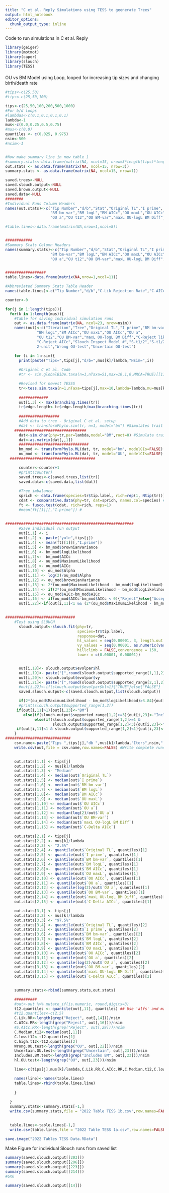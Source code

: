 ```yaml
---
title: "C et al. Reply Simulations using TESS to geenerate Trees"
output: html_notebook
editor_options: 
  chunk_output_type: inline
---
```


Code to run simulations in C et al. Reply

```r
library(geiger)
library(motmot)
library(caper)
library(slouch)
library(TESS)
```

####
OU vs BM Model using Loop, looped for increasing tip sizes and changing birth/death rate

```r
#tips<-c(25,50)
#tips<-c(25,50,100)

tips<-c(25,50,100,200,500,1000)
#For b/d loops
#lambdas<-c(0.1,0.1,0.1,0.1)
lambda<-1
mus<-c(0.0,0.25,0.5,0.75)
#mus<-c(0.0)
quantiles <- c(0.025, 0.975)
nsim<-500
#nsim<-1


#Now make summary line in new table 1
#summary.stats<-data.frame(matrix(NA, ncol=15, nrow=3*length(tips)*length(mus)))
out.stats <- as.data.frame(matrix(NA, ncol=15, nrow=3))
summary.stats <- as.data.frame(matrix(NA, ncol=15, nrow=1))

saved.trees<-NULL
saved.slouch.output<-NULL
saved.brown.output<-NULL
saved.data<-NULL
########
#Individual Runs Column Headers
names(out.stats)<-c("Tip Number","d/b","Stat","Original TL","I prime",
                    "BM bm-var","BM logL","BM AICc","OU maxL","OU AICc",
                    "OU a","OU t12","OU BM-var","maxL OU-logL BM Diff","C-Delta AICc")

#table.lines<-data.frame(matrix(NA,nrow=1,ncol=8))


############
#Summary Stats Column Headers
names(summary.stats)<-c("Tip Number","d/b","Stat","Original TL","I prime",
                    "BM bm-var","BM logL","BM AICc","OU maxL","OU AICc",
                    "OU a","OU t12","OU BM-var","maxL OU-logL BM Diff","C-Delta AICc")


##################
table.lines<-data.frame(matrix(NA,nrow=1,ncol=11))

#Abbreviated Summary Stats Table Header
names(table.lines)<-c("Tip Number","d/b","C-Lik Rejection Rate","C-AICc Rejection Rate","C-Median t12","C-2.5%  t12","C-97.5% t12","Wrong OU-test","Uncertain OU-Test","Includes BM-Test","hl OU Test")

counter<-0

for(j in 1:length(tips)){
  for(k in 1:length(mus)){
    #Table for saving individual simulation runs
    out <- as.data.frame(matrix(NA, ncol=23, nrow=nsim))
    names(out)<-c("Iteration","Tree","Original TL","I prime","BM bm-var",
              "BM logL","BM AICc","OU maxL","OU AICc","OU a",
              "OU t12","OU BM-var","maxL OU-logL BM Diff","C-Reject lik","C-Delta AICc",
              "C-Reject AICc","Slouch Inspect Model #","S-t1/2","S-t1/2 2-unit","S-vy","S-vy   
              2-unit","Wrong OU-test","Uncertain OU-test")

    for (i in 1:nsim){
      print(paste("Tips=",tips[j],"d/b=",mus[k]/lambda,"Nsim=",i))
      
      #Original C et al. Code	
      #tr <- sim.globalBiDe.taxa(n=1,nTaxa=51,max=10,1,0,MRCA=TRUE)[[1]]

      #Revised for newest TESSS
      tr<-tess.sim.taxa(n=1,nTaxa=tips[j],max=10,lambda=lambda,mu=mus[k],MRCA=TRUE)[[1]] 
      
      #############
      out[i,3] <- max(branching.times(tr))
      tr$edge.length<-tr$edge.length/max(branching.times(tr))
    
      ##################
      #Add data to tree - Original C et al. setup
      #dat <- transformPhylo.sim(tr, n=1, model="bm") #Simulates trait data on a tree using BM model
    ################################
      dat<-sim.char(phy=tr,par=lambda,model="BM",root=0) #Simulate trait data using geiger
      dat<-as.matrix(dat[,,1])
      ###############################
      bm_mod <- transformPhylo.ML(dat, tr, model="bm", modelCIs=FALSE) #Fit likelihood models - BM
      ou_mod <- transformPhylo.ML(dat, tr, model="OU", modelCIs=FALSE)	#Fit likelihood models - OU
  ######################################

      counter<-counter+1
      #print(counter)
      saved.trees<-c(saved.trees,list(tr))
      saved.data<-c(saved.data,list(dat))
      
      #Tree imbalance
      sprich <- data.frame(species=tr$tip.label, rich=rep(1, Ntip(tr)))
      cdat <- comparative.data(phy=tr, dat=sprich, names.col=species) #Comparative dataset creation
      ft <- fusco.test(cdat, rich=rich, reps=1)
      #mean(ft[[1]][,"I.prime"]) #
  
      
#########################################################      
      #Save individual run output
      out[i,1] <- i
      out[i,2] <- paste("yule",tips[j])
      out[i,4] <- mean(ft[[1]][,"I.prime"])
      out[i,5] <- bm_mod$brownianVariance
      out[i,6] <- bm_mod$logLikelihood
      out[i,7]<-  bm_mod$AICc
      out[i,8] <- ou_mod$MaximumLikelihood
      out[i,9] <- ou_mod$AICc
      out[i,10] <- ou_mod$Alpha
      out[i,11] <- log(2)/ou_mod$Alpha
      out[i,12] <- ou_mod$brownianVariance
      out[i,13] <- 2*(ou_mod$MaximumLikelihood - bm_mod$logLikelihood)
      out[i,14] <- if(2*(ou_mod$MaximumLikelihood - bm_mod$logLikelihood)>3.84){"Reject"}else{"Accept"}
      out[i,15] <- ou_mod$AICc-bm_mod$AICc
      out[i,16] <- if(ou_mod$AICc-bm_mod$AICc < 0){"Reject"}else{"Accept"}
      out[i,22]<-if(out[i,11]<1 && (2*(ou_mod$MaximumLikelihood - bm_mod$logLikelihood)>3.84)){"OU"}else{"BM"}#Wrong inference reached by researcher

                    
############################### 
    #Test using SLOUCH
      slouch.output<-slouch.fit(phy=tr,
                                species=tr$tip.label,
                                response=dat,
                                hl_values = seq(0.00001, 3, length.out = 50),
                                vy_values = seq(0.00001, as.numeric(var(dat)*10), length.out = 50),
                                hillclimb = FALSE,convergence = 150,
                                lower = c(0.00001, 0.00001))


      out[i,18]<- slouch.output$evolpar$hl
      out[i,19]<- paste("[",round(slouch.output$supported_range[1,1],2),"-",round(slouch.output$supported_range[1,2],2),"]",sep="")
      out[i,20]<- slouch.output$evolpar$vy
      out[i,21]<- paste("[",round(slouch.output$supported_range[2,1],2),"-",round(slouch.output$supported_range[2,2],2),"]",sep="")
      #out[i,22]<-if(slouch.output$evolpar$hl<1){"TRUE"}else{"FALSE"}
      saved.slouch.output<-c(saved.slouch.output,list(slouch.output))

      if(2*(ou_mod$MaximumLikelihood - bm_mod$logLikelihood)>3.84){out[i,17]<-counter}
      #print(slouch.output$supported_range[1,2])
     if(out[i,11]>1){out[i,23]<-"BM"}
        else(if(slouch.output$supported_range[1,2]>=3){out[i,23]<-"Includes BM"}
             else(if(slouch.output$supported_range[1,2]>=1 &
                     slouch.output$supported_range[1,2]<3){out[i,23]<-"Uncertain"}))
     if(out[i,11]<1 & slouch.output$supported_range[1,2]<1){out[i,23]<-"OU"}
    }
#############################
    csv.name<-paste("Tips ",tips[j],"db ",mus[k]/lambda,"Iters",nsim,".csv")
    write.csv(out,file = csv.name,row.names=FALSE) #Write complete runs to csv file
  

    out.stats[1,1] <- tips[j]
    out.stats[1,2] <- mus[k]/lambda
    out.stats[1,3] <- "Median"
    out.stats[1,4] <- median(out$`Original TL`)
    out.stats[1,5] <- median(out$`I prime`)
    out.stats[1,6] <- median(out$`BM bm-var`)
    out.stats[1,7] <- median(out$`BM logL`)
    out.stats[1,8]<-  median(out$`BM AICc`)
    out.stats[1,9] <- median(out$`OU maxL`)
    out.stats[1,10] <- median(out$`OU AICc`)
    out.stats[1,11] <- median(out$`OU a`)
    out.stats[1,12] <- median(log(2)/out$`OU a`)
    out.stats[1,13] <- median(out$`OU BM-var`)
    out.stats[1,14] <- median(out$`maxL OU-logL BM Diff`)
    out.stats[1,15] <- median(out$`C-Delta AICc`)

    out.stats[2,1] <- tips[j]
    out.stats[2,2] <- mus[k]/lambda
    out.stats[2,3] <- "2.5%"
    out.stats[2,4] <- quantile(out$`Original TL`, quantiles)[1]
    out.stats[2,5] <- quantile(out$`I prime`, quantiles)[1]
    out.stats[2,6] <- quantile(out$`BM bm-var`, quantiles)[1]
    out.stats[2,7] <- quantile(out$`BM logL`, quantiles)[1]
    out.stats[2,8]<-  quantile(out$`BM AICc`, quantiles)[1]
    out.stats[2,9] <- quantile(out$`OU maxL`, quantiles)[1]
    out.stats[2,10] <- quantile(out$`OU AICc`, quantiles)[1]
    out.stats[2,11] <- quantile(out$`OU a`, quantiles)[1]
    out.stats[2,12] <- quantile(log(2)/out$`OU a`, quantiles)[1]
    out.stats[2,13] <- quantile(out$`OU BM-var`, quantiles)[1]
    out.stats[2,14] <- quantile(out$`maxL OU-logL BM Diff`, quantiles)[1]
    out.stats[2,15] <- quantile(out$`C-Delta AICc`, quantiles)[1]

    out.stats[3,1] <- tips[j]
    out.stats[3,2] <- mus[k]/lambda
    out.stats[3,3] <- "97.5%"
    out.stats[3,4] <- quantile(out$`Original TL`, quantiles)[2]
    out.stats[3,5] <- quantile(out$`I prime`, quantiles)[2]
    out.stats[3,6] <- quantile(out$`BM bm-var`, quantiles)[2]
    out.stats[3,7] <- quantile(out$`BM logL`, quantiles)[2]
    out.stats[3,8]<-  quantile(out$`BM AICc`, quantiles)[2]
    out.stats[3,9] <- quantile(out$`OU maxL`, quantiles)[2]
    out.stats[3,10] <- quantile(out$`OU AICc`, quantiles)[2]
    out.stats[3,11] <- quantile(out$`OU a`, quantiles)[2]
    out.stats[3,12] <- quantile(log(2)/out$`OU a`, quantiles)[2]
    out.stats[3,13] <- quantile(out$`OU BM-var`, quantiles)[2]
    out.stats[3,14] <- quantile(out$`maxL OU-logL BM Diff`, quantiles)[2]
    out.stats[3,15] <- quantile(out$`C-Delta AICc`, quantiles)[2]
    

    summary.stats<-rbind(summary.stats,out.stats)

    ##########
    #out<-out %>% mutate_if(is.numeric, round,digits=3)
    t12.quantiles <- quantile(out[,11], quantiles) ## Use 'alfs' and math to calculate the quantiles of phylogenetic half-life
    #t12.quantiles<-c(2,5)
    C.Lik.RR<-length(grep("Reject", out[,14]))/nsim
    C.AICc.RR<-length(grep("Reject", out[,16]))/nsim
    #S.AICc.RR<-length(grep("Reject", out[,29]))/nsim
    C.Median.t12<-median(out[,11])
    C.low.t12<-t12.quantiles[1]
    C.high.t12<-t12.quantiles[2]
    Wrong.OU.test<-length(grep("OU", out[,22]))/nsim
    Uncertain.OU.test<-length(grep("Uncertain", out[,23]))/nsim
    Includes.BM.test<-length(grep("Includes BM", out[,23]))/nsim
    hl.OU.test<-length(grep("OU", out[,23]))/nsim

    line<-c(tips[j],mus[k]/lambda,C.Lik.RR,C.AICc.RR,C.Median.t12,C.low.t12,C.high.t12,Wrong.OU.test,Uncertain.OU.test,Includes.BM.test,hl.OU.test)

    names(line)<-names(table.lines)
    table.lines<-rbind(table.lines,line)
    
    }
  
  }
  summary.stats<-summary.stats[-1,]
  write.csv(summary.stats,file = "2022 Table TESS 1b.csv",row.names=FALSE) #Write complete runs to csv file
 

  table.lines<-table.lines[-1,]
  write.csv(table.lines,file = "2022 Table TESS 1a.csv",row.names=FALSE) #Write complete runs to csv file

save.image("2022 Tables TESS Data.RData")

```  

Make Figure for individual Slouch runs from saved list
```r
summary(saved.slouch.output[[203]])
summary(saved.slouch.output[[206]])
summary(saved.slouch.output[[223]])
summary(saved.slouch.output[[214]])
#6X6
```

```r
summary(saved.slouch.output[[14]])


```
